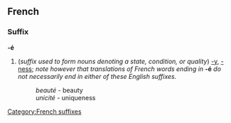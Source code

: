 ==French==
===Suffix===
'''-é'''
{{cleanup}}
#(''suffix used to form nouns denoting a state, condition, or quality'') [[-y]], [[-ness]]; ''note however that translations of French words ending in'' '''-é''' ''do not necessarily end in either of these English suffixes.''
#:''beauté'' - beauty
#:''unicité'' - uniqueness
#:<!--example of -é in French that is neither -y nor -ness in English needed here-->
[[Category:French suffixes]]